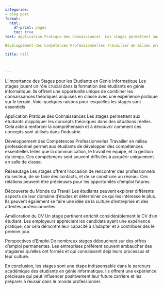 ```yaml
---
categories:
- blog post
format:
  html:
    df-print: paged
    toc: true
text: Application Pratique des Connaissances  Les stages permettent aux étudiants d'appliquer les concepts théoriques dans des situations réelles. Cela aide à renforcer la compréhension et à découvrir comment ces concepts sont utilisés dans l'industrie.

Développement des Compétences Professionnelles Travailler en milieu professionnel permet aux étudiants de développer des compétences essentielles telles que la communication, le travail en équipe, et la gestion du temps. Ces compétences sont souvent difficiles à acquérir uniquement en salle de classe.

title: nill



---
```

L'Importance des Stages pour les Étudiants en Génie Informatique
Les stages jouent un rôle crucial dans la formation des étudiants en génie informatique. Ils offrent une opportunité unique de combiner les connaissances théoriques acquises en classe avec une expérience pratique sur le terrain. Voici quelques raisons pour lesquelles les stages sont essentiels 

Application Pratique des Connaissances Les stages permettent aux étudiants d'appliquer les concepts théoriques dans des situations réelles. Cela aide à renforcer la compréhension et à découvrir comment ces concepts sont utilisés dans l'industrie.

Développement des Compétences Professionnelles Travailler en milieu professionnel permet aux étudiants de développer des compétences essentielles telles que la communication, le travail en équipe, et la gestion du temps. Ces compétences sont souvent difficiles à acquérir uniquement en salle de classe.

Réseautage  Les stages offrent l'occasion de rencontrer des professionnels du secteur, de se faire des contacts, et de se construire un réseau. Ces relations peuvent être précieuses pour les opportunités d'emploi futures.

Découverte du Monde du Travail  Les étudiants peuvent explorer différents aspects de leur domaine d'études et déterminer ce qui les intéresse le plus. Ils peuvent également se faire une idée de la culture d'entreprise et des attentes professionnelles.

Amélioration du CV  Un stage pertinent enrichit considérablement le CV d'un étudiant. Les employeurs apprécient les candidats ayant une expérience pratique, car cela démontre leur capacité à s'adapter et à contribuer dès le premier jour.

Perspectives d'Emploi  De nombreux stages débouchent sur des offres d'emploi permanentes. Les entreprises préfèrent souvent embaucher des stagiaires qu'elles ont formés et qui connaissent déjà leurs processus et leur culture.

En conclusion, les stages sont une étape indispensable dans le parcours académique des étudiants en génie informatique. Ils offrent une expérience précieuse qui peut influencer positivement leur future carrière et les préparer à réussir dans le monde professionnel.

